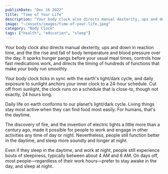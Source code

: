 ```yaml
---
publishDate: "Dec 16 2022"
title: "Time of Your Life"
description: "Your body clock also directs manual dexterity, ups and down in reaction time, and the the rise and fall of body temperature and blood pressure over the day. It sparks hunger pangs before your usual meal times, controls how fast medications work, and directs the timing of hundreds of functions that make your body run smoothly." 
image: "~/assets/images/time-of-your-life.jpeg"
category: "Body Clock"
tags: ["health", "education", "sleep"]
---
```

Your body clock also directs manual dexterity, ups and down in reaction time, and the the rise and fall of body temperature and blood pressure over the day. It sparks hunger pangs before your usual meal times, controls how fast medications work, and directs the timing of hundreds of functions that make your body run smoothly.

Your body clock ticks in sync with the earth's light/dark cycle, and daily exposure to sunlight anchors your inner clock to a 24-hour schedule. Cut off from sunlight, the clock runs on a schedule that is close-to, though not exactly, 24 hours long.

Daily life on earth conforms to our planet’s light/dark cycle. Living things stay most active when they can find food most easily. For humans, that's the daytime.

The discovery of fire, and the invention of electric lights a little more than a century ago, made it possible for people to work and engage in other activities any time of day or night. Nevertheless, people still function better in the daytime, and sleep more soundly and longer at night.

Even if they sleep in the daytime, and work at night, people still experience bouts of sleepiness, typically between about 4 AM and 6 AM. On days off, most people—regardless of their work hours—prefer to stay awake in the day, and sleep at night.